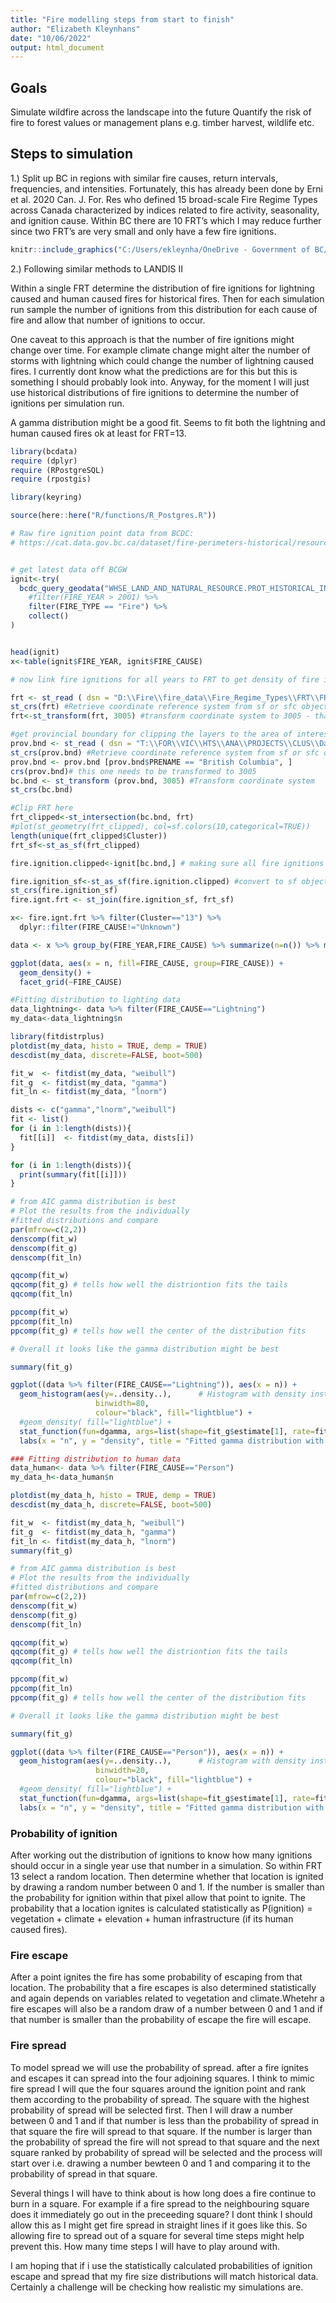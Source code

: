 ```yaml
---
title: "Fire modelling steps from start to finish"
author: "Elizabeth Kleynhans"
date: "10/06/2022"
output: html_document
---
```


## Goals

Simulate wildfire across the landscape into the future
Quantify the risk of fire to forest values or management plans e.g. timber harvest, wildlife etc.

## Steps to simulation

1.) Split up BC in regions with similar fire causes, return intervals, frequencies, and intensities. Fortunately, this has already been done by Erni et al. 2020 Can. J. For. Res who defined 15 broad-scale Fire Regime Types across Canada characterized by indices related to fire activity, seasonality, and ignition cause. Within BC there are 10 FRT's which I may reduce further since two FRT's are very small and only have a few fire ignitions.

```r
knitr::include_graphics("C:/Users/ekleynha/OneDrive - Government of BC/Userful resources/FRT_BC.jpg")
```


2.) Following similar methods to LANDIS II 

Within a single FRT determine the distribution of fire ignitions for lightning caused and human caused fires for historical fires.  Then for each simulation run sample the number of ignitions from this distribution for each cause of fire and allow that number of ignitions to occur.  

One caveat to this approach is that the number of fire ignitions might change over time. For example climate change might alter the number of storms with lightning which could change the number of lightning caused fires. I currently dont know what the predictions are for this but this is something I should probably look into. Anyway, for the moment I will just use historical distributions of fire ignitions to determine the number of ignitions per simulation run.

A gamma distribution might be a good fit. Seems to fit both the lightning and human caused fires ok at least for FRT=13. 

```r
library(bcdata)
require (dplyr)
require (RPostgreSQL)
require (rpostgis)

library(keyring)

source(here::here("R/functions/R_Postgres.R"))

# Raw fire ignition point data from BCDC:
# https://cat.data.gov.bc.ca/dataset/fire-perimeters-historical/resource/61de892c-09f4-4440-b18f-09995801558f


# get latest data off BCGW
ignit<-try(
  bcdc_query_geodata("WHSE_LAND_AND_NATURAL_RESOURCE.PROT_HISTORICAL_INCIDENTS_SP") %>%
    #filter(FIRE_YEAR > 2001) %>%
    filter(FIRE_TYPE == "Fire") %>%
    collect()
)


head(ignit)
x<-table(ignit$FIRE_YEAR, ignit$FIRE_CAUSE) 

# now link fire ignitions for all years to FRT to get density of fire ignitions per year per cause

frt <- st_read ( dsn = "D:\\Fire\\fire_data\\Fire_Regime_Types\\FRT\\FRT_Canada.shp", stringsAsFactors = T) # Read simple features from file or database, or retrieve layer names and their geometry type(s)
st_crs(frt) #Retrieve coordinate reference system from sf or sfc object
frt<-st_transform(frt, 3005) #transform coordinate system to 3005 - that for BC, Canada

#get provincial boundary for clipping the layers to the area of interest
prov.bnd <- st_read ( dsn = "T:\\FOR\\VIC\\HTS\\ANA\\PROJECTS\\CLUS\\Data\\admin_boundaries\\province\\gpr_000b11a_e.shp", stringsAsFactors = T) # Read simple features from file or database, or retrieve layer names and their geometry type(s)
st_crs(prov.bnd) #Retrieve coordinate reference system from sf or sfc object
prov.bnd <- prov.bnd [prov.bnd$PRENAME == "British Columbia", ] 
crs(prov.bnd)# this one needs to be transformed to 3005
bc.bnd <- st_transform (prov.bnd, 3005) #Transform coordinate system
st_crs(bc.bnd)

#Clip FRT here
frt_clipped<-st_intersection(bc.bnd, frt)
#plot(st_geometry(frt_clipped), col=sf.colors(10,categorical=TRUE))
length(unique(frt_clipped$Cluster))
frt_sf<-st_as_sf(frt_clipped)

fire.ignition.clipped<-ignit[bc.bnd,] # making sure all fire ignitions have coordinates within BC boundary

fire.ignition_sf<-st_as_sf(fire.ignition.clipped) #convert to sf object
st_crs(fire.ignition_sf)
fire.ignt.frt <- st_join(fire.ignition_sf, frt_sf)

x<- fire.ignt.frt %>% filter(Cluster=="13") %>%
  dplyr::filter(FIRE_CAUSE!="Unknown")

data <- x %>% group_by(FIRE_YEAR,FIRE_CAUSE) %>% summarize(n=n()) %>% mutate(freq=n/sum(n)) 

ggplot(data, aes(x = n, fill=FIRE_CAUSE, group=FIRE_CAUSE)) +
  geom_density() + 
  facet_grid(~FIRE_CAUSE)

#Fitting distribution to lighting data 
data_lightning<- data %>% filter(FIRE_CAUSE=="Lightning")
my_data<-data_lightning$n

library(fitdistrplus)
plotdist(my_data, histo = TRUE, demp = TRUE)
descdist(my_data, discrete=FALSE, boot=500)

fit_w  <- fitdist(my_data, "weibull")
fit_g  <- fitdist(my_data, "gamma")
fit_ln <- fitdist(my_data, "lnorm")

dists <- c("gamma","lnorm","weibull")
fit <- list()
for (i in 1:length(dists)){
  fit[[i]]  <- fitdist(my_data, dists[i])
}

for (i in 1:length(dists)){
  print(summary(fit[[i]]))
}

# from AIC gamma distribution is best
# Plot the results from the individually
#fitted distributions and compare
par(mfrow=c(2,2))
denscomp(fit_w)
denscomp(fit_g)
denscomp(fit_ln)

qqcomp(fit_w)
qqcomp(fit_g) # tells how well the distriontion fits the tails
qqcomp(fit_ln)

ppcomp(fit_w)
ppcomp(fit_ln)
ppcomp(fit_g) # tells how well the center of the distribution fits

# Overall it looks like the gamma distribution might be best

summary(fit_g)

ggplot((data %>% filter(FIRE_CAUSE=="Lightning")), aes(x = n)) +
  geom_histogram(aes(y=..density..),      # Histogram with density instead of count on y-axis
                   binwidth=80,
                   colour="black", fill="lightblue") +
  #geom_density( fill="lightblue") + 
  stat_function(fun=dgamma, args=list(shape=fit_g$estimate[1], rate=fit_g$estimate[2])) +
  labs(x = "n", y = "density", title = "Fitted gamma distribution with underlying data (blue)") 

### Fitting distribution to human data 
data_human<- data %>% filter(FIRE_CAUSE=="Person")
my_data_h<-data_human$n

plotdist(my_data_h, histo = TRUE, demp = TRUE)
descdist(my_data_h, discrete=FALSE, boot=500)

fit_w  <- fitdist(my_data_h, "weibull")
fit_g  <- fitdist(my_data_h, "gamma")
fit_ln <- fitdist(my_data_h, "lnorm")
summary(fit_g)

# from AIC gamma distribution is best
# Plot the results from the individually
#fitted distributions and compare
par(mfrow=c(2,2))
denscomp(fit_w)
denscomp(fit_g)
denscomp(fit_ln)

qqcomp(fit_w)
qqcomp(fit_g) # tells how well the distriontion fits the tails
qqcomp(fit_ln)

ppcomp(fit_w)
ppcomp(fit_ln)
ppcomp(fit_g) # tells how well the center of the distribution fits

# Overall it looks like the gamma distribution might be best

summary(fit_g)

ggplot((data %>% filter(FIRE_CAUSE=="Person")), aes(x = n)) +
  geom_histogram(aes(y=..density..),      # Histogram with density instead of count on y-axis
                   binwidth=20,
                   colour="black", fill="lightblue") +
  #geom_density( fill="lightblue") + 
  stat_function(fun=dgamma, args=list(shape=fit_g$estimate[1], rate=fit_g$estimate[2])) +
  labs(x = "n", y = "density", title = "Fitted gamma distribution with underlying data (blue)") 

```

### Probability of ignition

After working out the distribution of ignitions to know how many ignitions should occur in a single year use that number in a simulation. So within FRT 13 select a random location. Then determine whether that location is ignited by drawing a random number between 0 and 1. If the number is smaller than the probability for ignition within that pixel allow that point to ignite. The probability that a location ignites is calculated statistically as P(ignition) = vegetation + climate + elevation + human infrastructure (if its human caused fires).
 
### Fire escape

After a point ignites the fire has some probability of escaping from that location. The probability that a fire escapes is also determined statistically and again depends on variables related to vegetation and climate.Whetehr a fire escapes will also be a random draw of a number between 0 and 1 and if that number is smaller than the probability of escape the fire will escape.

### Fire spread

To model spread we will use the probability of spread. after a fire ignites and escapes it can spread into the four adjoining squares. I think to mimic fire spread  I will que the four squares around the ignition point and rank them according to the probability of spread. The square with the highest probability of spread will be selected first. Then I will draw a number between 0 and 1 and if that number is less than the probability of spread in that square the fire will spread to that square. If the number is larger than the probability of spread the fire will not spread to that square and the next square ranked by probability of spread will be selected and the process will start over i.e. drawing a number bewteen 0 and 1  and comparing it to the probability of spread in that square.

Several things I will have to think about is how long does a fire continue to burn in a square. For example if a fire spread to the neighbouring square does it immediately go out in the preceeding square? I dont think I should allow this as I might get fire spread in straight lines if it goes like this. So allowing fire to spread out of a square for several time steps might help prevent this. How many time steps I will have to play around with.

I am hoping that if i use the statistically calculated probabilities of ignition escape and spread that my fire size distributions will match historical data. Certainly a challenge will be checking how realistic my simulations are.
